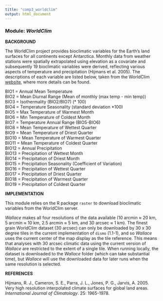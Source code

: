 ```yaml
---
title: "comp3_worldclim"
output: html_document
---
```


### **Module:** ***WorldClim***

**BACKGROUND**

The WorldClim project provides bioclimatic variables for the Earth's land surfaces for all continents except Antarctica. Monthly data from weather stations were spatially extrapolated using elevation as a covariate and subsequently 19 bioclimatic variables were derived, reflecting various aspects of temperature and precipitation (Hijmans et al. 2005). The descriptions of each variable are listed below, taken from the WorldClim <a href="http://www.worldclim.org" target="_blank">website</a>, where more details can be found.

BIO1 = Annual Mean Temperature  
BIO2 = Mean Diurnal Range (Mean of monthly (max temp - min temp))  
BIO3 = Isothermality (BIO2/BIO7) (* 100)  
BIO4 = Temperature Seasonality (standard deviation *100)  
BIO5 = Max Temperature of Warmest Month  
BIO6 = Min Temperature of Coldest Month  
BIO7 = Temperature Annual Range (BIO5-BIO6)  
BIO8 = Mean Temperature of Wettest Quarter  
BIO9 = Mean Temperature of Driest Quarter  
BIO10 = Mean Temperature of Warmest Quarter  
BIO11 = Mean Temperature of Coldest Quarter  
BIO12 = Annual Precipitation  
BIO13 = Precipitation of Wettest Month  
BIO14 = Precipitation of Driest Month  
BIO15 = Precipitation Seasonality (Coefficient of Variation)  
BIO16 = Precipitation of Wettest Quarter  
BIO17 = Precipitation of Driest Quarter  
BIO18 = Precipitation of Warmest Quarter  
BIO19 = Precipitation of Coldest Quarter  

**IMPLEMENTATION**

This module relies on the R package `raster` to download bioclimatic variables from the WorldClim server. 

*Wallace* makes all four resolutions of the data available (10 arcmin &asymp; 20 km, 5 arcmin &asymp; 10 km, 2.5 arcmin &asymp; 5 km, and 30 arcsec &asymp; 1 km). The finest grain WorldClim dataset (30 arcsec) can only be downloaded by 30 x 30 degree tiles in the current implementation of `dismo` (1.1-1), and so *Wallace* uses the current center of the map display as the tile reference. This means that analyses with 30 arcsec climatic data using the current version of *Wallace* are restricted to the extent of a single tile. When running locally, the dataset is downloaded to the *Wallace* folder (which can take substantial time), but *Wallace* will use the downloaded data for later runs when the same resolution is selected.

**REFERENCES**

Hijmans, R. J., Cameron, S. E., Parra, J. L., Jones, P. G., Jarvis, A. 2005. Very high resolution interpolated climate surfaces for global land areas. *International Journal of Climatology*. 25: 1965-1978.

